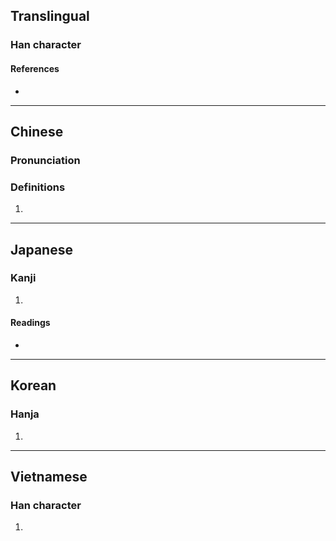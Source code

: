 {{character info}}
==Translingual==

===Han character===
{{Han char|rn=94|rad=犬|as=14|sn=17|four=42231|canj=KHHGF|ids=⿰犭熏}}

====References====
* {{Han ref|kx=0720.150|dkj=20754|dj=1132.030|hdz=21374.050|uh=736F|ud=29551|bh=ED65|bd=60773}}

----

==Chinese==
{{zh-forms}}

===Pronunciation===
{{zh-pron
|m=Xūn
|m-s=
|c=fan1
|c-t=
|g=
|h=pfs=
|j=
|md=
|mn=
|mn-t=
|w=
|x=
|mc=y
|oc=y
|cat=pn
}}

===Definitions===
{{zh-hanzi}}

# {{zh-short|獯鬻}}

----

==Japanese==

===Kanji===
{{ja-kanji|grade=|rs=犬14}}

# {{rfdef|ja|sort=犬14}}

====Readings====
* {{ja-readings|on=[[くん]] (kun)|kun=}}

----

==Korean==

===Hanja===
{{ko-hanja|hangeul=훈|eumhun=|rv=hun|mr=hun|y=hwun}}

# {{rfdef|ko|sort=犬14}}

----

==Vietnamese==

===Han character===
{{vi-readings|reading=huân|rs=犬14}}

# {{rfdef|vi|sort=犬14}}